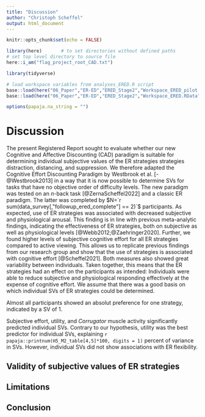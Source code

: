 ```yaml
---
title: "Discussion"
author: "Christoph Scheffel"
output: html_document
---
```


```r
knitr::opts_chunk$set(echo = FALSE)

library(here)       # to set directories without defined paths
# set top level directory to source file
here::i_am("flag_project_root_CAD.txt")

library(tidyverse)

# load workspace variables from analyses_ERED.R script
base::load(here("06_Paper","ER-ED","ERED_Stage2","Workspace_ERED_pilot.RData"))
base::load(here("06_Paper","ER-ED","ERED_Stage2","Workspace_ERED.RData"))

options(papaja.na_string = "")
```

# Discussion

The present Registered Report sought to evaluate whether our new Cognitive and Affective Discounting (CAD) paradigm is suitable for determining individual subjective values of the ER strategies strategies distraction, distancing, and suppression.
We therefore adapted the Cognitive Effort Discounting Paradigm by Westbrook et al. [-@Westbrook2013] in a way that it is now possible to determine SVs for tasks that have no objective order of difficulty levels. 
The new paradigm was tested on an *n*-back task [@ZernaScheffel2022] and a classic ER paradigm.
The latter was completed by $N=`r sum(data_survey[,"followup_ered_complete"] == 2)`$ participants. 
As expected, use of ER strategies was associated with decreased subjective and physiological arousal.
This finding is in line with previous meta-analytic findings, indicating the effectiveness of ER strategies, both on subjective as well as physiological levels [@Webb2012;@Zaehringer2020].
Further, we found higher levels of subjective cognitive effort for all ER strategies compared to active viewing. 
This allows us to replicate previous findings from our research group and show that the use of strategies is associated with cognitive effort [@Scheffel2021].
Both measures also showed great variability between individuals.
Taken together, this means that the ER strategies had an effect on the participants as intended: Individuals were able to reduce subjective and physiological responding effectively at the expense of cognitive effort.
We assume that there was a good basis on which individual SVs of ER strategies could be determined.

Almost all participants showed an absolut preference for one strategy, indicated by a SV of 1. 

 
Subjective effort, utility, and *Corrugator* muscle activity significantly predicted individual SVs.
Contrary to our hypothesis, utility was the best predictor for individual SVs, explaining `r papaja::printnum(H5_M2_table[4,5]*100, digits = 1)` percent of variance in SVs.
However, individual SVs did not show associations with ER flexibility.

## Validity of subjective values of ER strategies



## Limitations

## Conclusion